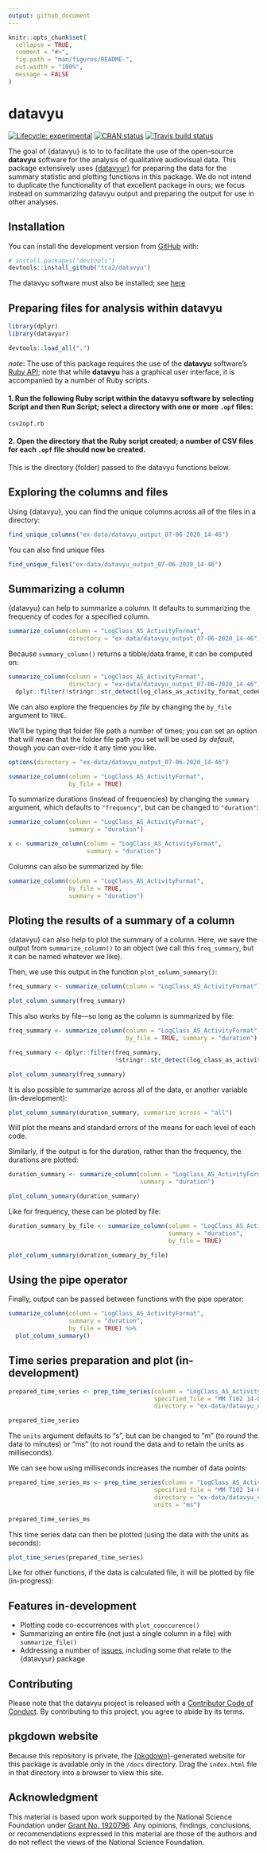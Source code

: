 ```yaml
---
output: github_document
---
```


<!-- README.md is generated from README.Rmd. Please edit that file -->

```r
knitr::opts_chunk$set(
  collapse = TRUE,
  comment = "#>",
  fig.path = "man/figures/README-",
  out.width = "100%",
  message = FALSE
)
```

# datavyu

<!-- badges: start -->
[![Lifecycle: experimental](https://img.shields.io/badge/lifecycle-experimental-orange.svg)](https://www.tidyverse.org/lifecycle/#experimental)
[![CRAN status](https://www.r-pkg.org/badges/version/datavyu)](https://CRAN.R-project.org/package=datavyu)
[![Travis build status](https://travis-ci.com/tca2/datavyu.svg?branch=master)](https://travis-ci.com/tca2/datavyu)
<!-- badges: end -->

The goal of {datavyu} is to to  to facilitate the use of the open-source **datavyu** software for the analysis of qualitative audiovisual data. This package extensively uses [{datavyur}](https://github.com/iamamutt/datavyu) for preparing the data for the summary statistic and plotting functions in this package. We do not intend to duplicate the functionality of that excellent package in ours; we focus instead on summarizing datavyu output and preparing the output for use in other analyses.

## Installation

You can install the development version from [GitHub](https://github.com/) with:

``` r
# install.packages("devtools")
devtools::install_github("tca2/datavyu")
```

The datavyu software must also be installed; see [here](https://datavyu.org/download.html)

## Preparing files for analysis within datavyu

```r
library(dplyr)
library(datavyur)
```

```r
devtools::load_all(".")
```

*note*: The use of this package requires the use of the **datavyu** software's [Ruby API](https://datavyu.org/user-guide/api.html); note that while **datavyu** has a graphical user interface, it is accompanied by a number of Ruby scripts.

#### 1. Run the following Ruby script within the datavyu software by selecting Script and then Run Script; select a directory with one or more `.opf` files:

`csv2opf.rb`

<!-- I ran this on the Empirical Analyses folder to generate a bunch of data -->

#### 2. Open the directory that the Ruby script created; a number of CSV files for each `.opf` file should now be created.

This is the directory (folder) passed to the datavyu functions below.

## Exploring the columns and files

Using {datavyu}, you can find the unique columns across all of the files in a directory:

```r
find_unique_columns("ex-data/datavyu_output_07-06-2020_14-46")
```

You can also find unique files

```r
find_unique_files("ex-data/datavyu_output_07-06-2020_14-46")
```

## Summarizing a column

{datavyu} can help to summarize a column. It defaults to summarizing 
the frequency of codes for a specified column.

```r
summarize_column(column = "LogClass_AS_ActivityFormat",
                 directory = "ex-data/datavyu_output_07-06-2020_14-46")
```

Because `summary_column()` returns a tibble/data.frame, it can be computed on:

```r
summarize_column(column = "LogClass_AS_ActivityFormat",
                 directory = "ex-data/datavyu_output_07-06-2020_14-46") %>% 
  dplyr::filter(!stringr::str_detect(log_class_as_activity_format_code01, "[?]")) # note that names are cleaned upon being processed
```

We can also explore the frequencies *by file* by changing the `by_file` argument to 
`TRUE`.

We'll be typing that folder file path a number of times; you can set an option 
that will mean that the folder file path you set will be used *by default*, though
you can over-ride it any time you like.

```r
options(directory = "ex-data/datavyu_output_07-06-2020_14-46")
```

```r
summarize_column(column = "LogClass_AS_ActivityFormat",
                 by_file = TRUE)
```

To summarize durations (instead of frequencies) by changing the `summary` argument,
which defaults to `"frequency"`, but can be changed to `"duration"`:

```r
summarize_column(column = "LogClass_AS_ActivityFormat",
                 summary = "duration")
```

```r
x <- summarize_column(column = "LogClass_AS_ActivityFormat",
                      summary = "duration")
```

Columns can also be summarized by file:

```r
summarize_column(column = "LogClass_AS_ActivityFormat",
                 by_file = TRUE,
                 summary = "duration")
```

## Ploting the results of a summary of a column

{datavyu} can also help to plot the summary of a column. Here, we save the output
from `summarize_column()` to an object (we call this `freq_summary`, but it can 
be named whatever we like). 

Then, we use this output in the function `plot_column_summary()`:

```r
freq_summary <- summarize_column(column = "LogClass_AS_ActivityFormat")

plot_column_summary(freq_summary)
```

This also works by file---so long as the column is summarized by file:

```r
freq_summary <- summarize_column(column = "LogClass_AS_ActivityFormat",
                                 by_file = TRUE, summary = "duration")

freq_summary <- dplyr::filter(freq_summary,
                              !stringr::str_detect(log_class_as_activity_format_code01, "[?]"))

plot_column_summary(freq_summary)
```

It is also possible to summarize across all of the data, or another variable (in-development):

```r
plot_column_summary(duration_summary, summarize_across = "all")
```

Will plot the means and standard errors of the means for each level of each code.

Similarly, if the output is for the duration, rather than the frequency, the durations are plotted:

```r
duration_summary <- summarize_column(column = "LogClass_AS_ActivityFormat",
                                     summary = "duration")

plot_column_summary(duration_summary)
```

Like for frequency, these can be ploted by file:

```r
duration_summary_by_file <- summarize_column(column = "LogClass_AS_ActivityFormat",
                                             summary = "duration",
                                             by_file = TRUE)

plot_column_summary(duration_summary_by_file)
```

## Using the pipe operator

Finally, output can be passed between functions with the pipe operator:

```r
summarize_column(column = "LogClass_AS_ActivityFormat",
                 summary = "duration",
                 by_file = TRUE) %>% 
  plot_column_summary()
```

## Time series preparation and plot (in-development)

```r
prepared_time_series <- prep_time_series(column = "LogClass_AS_ActivityFormat",
                                         specified_file = "MM T102 14-02-17 Content Log",
                                         directory = "ex-data/datavyu_output_07-06-2020_14-46")

prepared_time_series
```

The `units` argument defaults to "s", but can be changed to "m" (to round the data to minutes) 
or "ms" (to not round the data and to retain the units as milliseconds).

We can see how using milliseconds increases the number of data points:

```r
prepared_time_series_ms <- prep_time_series(column = "LogClass_AS_ActivityFormat",
                                         specified_file = "MM T102 14-02-17 Content Log",
                                         directory = "ex-data/datavyu_output_07-06-2020_14-46",
                                         units = "ms")

prepared_time_series_ms
```

This time series data can then be plotted (using the data with the units as seconds):

```r
plot_time_series(prepared_time_series)
```

Like for other functions, if the data is calculated file, it will be plotted by file (in-progress):

## Features in-development

- Plotting code co-occurrences with `plot_cooccurence()`
- Summarizing an entire file (not just a single column in a file) with `summarize_file()`
- Addressing a number of [issues](https://github.com/tca2/datavyu/issues), including some that relate to the {datavyur} package

## Contributing

Please note that the datavyu project is released with a [Contributor Code of Conduct](https://contributor-covenant.org/version/2/0/CODE_OF_CONDUCT.html). By contributing to this project, you agree to abide by its terms.

## pkgdown website

Because this repository is private, the [{pkgdown}](https://pkgdown.r-lib.org/)-generated website for this package
is available only in the `/docs` directory. Drag the `index.html` file in that directory into a browser to view this site.

## Acknowledgment

This material is based upon work supported by the National Science Foundation under [Grant No. 1920796](https://www.nsf.gov/awardsearch/showAward?AWD_ID=1920796&HistoricalAwards=false). Any opinions, findings, conclusions, or recommendations expressed in this material are those of the authors and do not reflect the views of the National Science Foundation.
